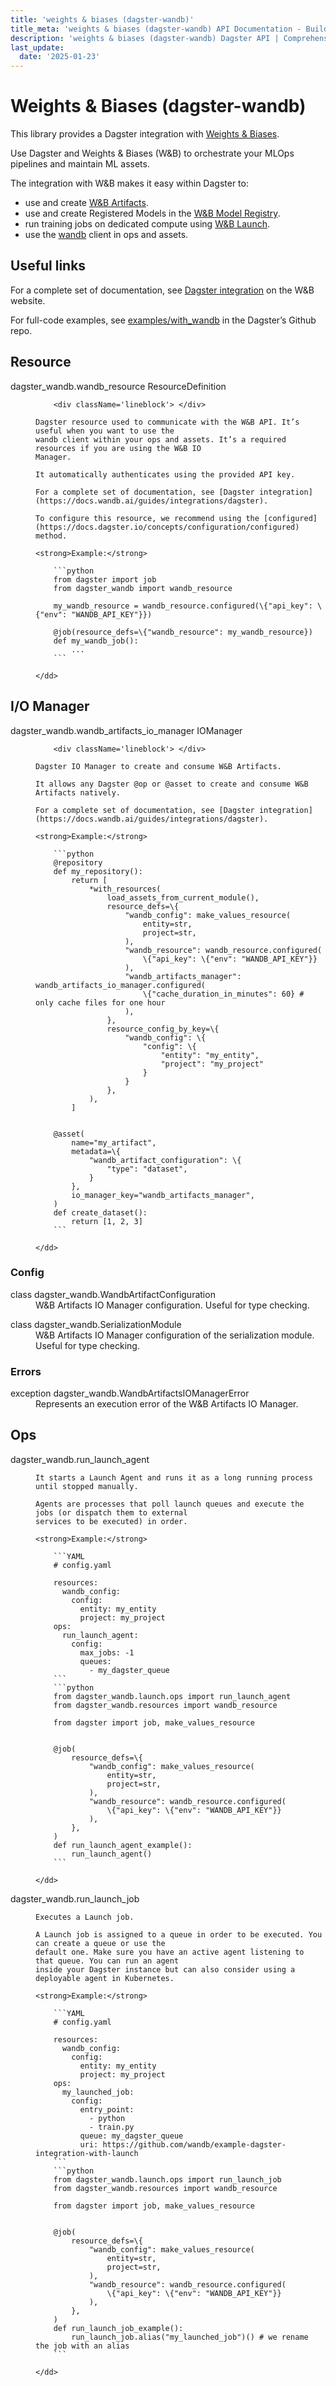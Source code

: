 ```yaml
---
title: 'weights & biases (dagster-wandb)'
title_meta: 'weights & biases (dagster-wandb) API Documentation - Build Better Data Pipelines | Python Reference Documentation for Dagster'
description: 'weights & biases (dagster-wandb) Dagster API | Comprehensive Python API documentation for Dagster, the data orchestration platform. Learn how to build, test, and maintain data pipelines with our detailed guides and examples.'
last_update:
  date: '2025-01-23'
---
```


<div class="section" id="weights-biases-dagster-wandb">


# Weights & Biases (dagster-wandb)

This library provides a Dagster integration with [Weights & Biases](https://wandb.ai/).

Use Dagster and Weights & Biases (W&B) to orchestrate your MLOps pipelines and maintain ML assets.

The integration with W&B makes it easy within Dagster to:

  - use and create [W&B Artifacts](https://docs.wandb.ai/guides/artifacts).
  - use and create Registered Models in the [W&B Model Registry](https://docs.wandb.ai/guides/models).
  - run training jobs on dedicated compute using [W&B Launch](https://docs.wandb.ai/guides/launch).
  - use the [wandb](https://github.com/wandb/wandb) client in ops and assets.


<div class="section" id="useful-links">


## Useful links

For a complete set of documentation, see [Dagster integration](https://docs.wandb.ai/guides/integrations/dagster) on the W&B website.

For full-code examples, see [examples/with_wandb](https://github.com/dagster-io/dagster/tree/master/examples/with_wandb) in the Dagster’s Github repo.

</div>


<div class="section" id="resource">


## Resource

<dl>
    <dt><Link id='dagster_wandb.wandb_resource'>dagster_wandb.wandb_resource ResourceDefinition</Link></dt>
    <dd>

        <div className='lineblock'> </div>

    Dagster resource used to communicate with the W&B API. It’s useful when you want to use the
    wandb client within your ops and assets. It’s a required resources if you are using the W&B IO
    Manager.

    It automatically authenticates using the provided API key.

    For a complete set of documentation, see [Dagster integration](https://docs.wandb.ai/guides/integrations/dagster).

    To configure this resource, we recommend using the [configured](https://docs.dagster.io/concepts/configuration/configured) method.

    <strong>Example:</strong>

        ```python
        from dagster import job
        from dagster_wandb import wandb_resource

        my_wandb_resource = wandb_resource.configured(\{"api_key": \{"env": "WANDB_API_KEY"}})

        @job(resource_defs=\{"wandb_resource": my_wandb_resource})
        def my_wandb_job():
            ...
        ```

    </dd>

</dl>
</div>


<div class="section" id="i-o-manager">


## I/O Manager

<dl>
    <dt><Link id='dagster_wandb.wandb_artifacts_io_manager'>dagster_wandb.wandb_artifacts_io_manager IOManager</Link></dt>
    <dd>

        <div className='lineblock'> </div>

    Dagster IO Manager to create and consume W&B Artifacts.

    It allows any Dagster @op or @asset to create and consume W&B Artifacts natively.

    For a complete set of documentation, see [Dagster integration](https://docs.wandb.ai/guides/integrations/dagster).

    <strong>Example:</strong>

        ```python
        @repository
        def my_repository():
            return [
                *with_resources(
                    load_assets_from_current_module(),
                    resource_defs=\{
                        "wandb_config": make_values_resource(
                            entity=str,
                            project=str,
                        ),
                        "wandb_resource": wandb_resource.configured(
                            \{"api_key": \{"env": "WANDB_API_KEY"}}
                        ),
                        "wandb_artifacts_manager": wandb_artifacts_io_manager.configured(
                            \{"cache_duration_in_minutes": 60} # only cache files for one hour
                        ),
                    },
                    resource_config_by_key=\{
                        "wandb_config": \{
                            "config": \{
                                "entity": "my_entity",
                                "project": "my_project"
                            }
                        }
                    },
                ),
            ]


        @asset(
            name="my_artifact",
            metadata=\{
                "wandb_artifact_configuration": \{
                    "type": "dataset",
                }
            },
            io_manager_key="wandb_artifacts_manager",
        )
        def create_dataset():
            return [1, 2, 3]
        ```

    </dd>

</dl>
<div class="section" id="config">


### Config

<dl>
    <dt><Link id='dagster_wandb.WandbArtifactConfiguration'>class dagster_wandb.WandbArtifactConfiguration</Link></dt>
    <dd>
    W&B Artifacts IO Manager configuration. Useful for type checking.
    </dd>

</dl>
<dl>
    <dt><Link id='dagster_wandb.SerializationModule'>class dagster_wandb.SerializationModule</Link></dt>
    <dd>
    W&B Artifacts IO Manager configuration of the serialization module. Useful for type checking.
    </dd>

</dl>
</div>


<div class="section" id="errors">


### Errors

<dl>
    <dt><Link id='dagster_wandb.WandbArtifactsIOManagerError'>exception dagster_wandb.WandbArtifactsIOManagerError</Link></dt>
    <dd>
    Represents an execution error of the W&B Artifacts IO Manager.
    </dd>

</dl>
</div></div>


<div class="section" id="ops">

## Ops

<dl>
    <dt><Link id='dagster_wandb.run_launch_agent'>dagster_wandb.run_launch_agent</Link></dt>
    <dd>

    It starts a Launch Agent and runs it as a long running process until stopped manually.

    Agents are processes that poll launch queues and execute the jobs (or dispatch them to external
    services to be executed) in order.

    <strong>Example:</strong>

        ```YAML
        # config.yaml

        resources:
          wandb_config:
            config:
              entity: my_entity
              project: my_project
        ops:
          run_launch_agent:
            config:
              max_jobs: -1
              queues:
                - my_dagster_queue
        ```
        ```python
        from dagster_wandb.launch.ops import run_launch_agent
        from dagster_wandb.resources import wandb_resource

        from dagster import job, make_values_resource


        @job(
            resource_defs=\{
                "wandb_config": make_values_resource(
                    entity=str,
                    project=str,
                ),
                "wandb_resource": wandb_resource.configured(
                    \{"api_key": \{"env": "WANDB_API_KEY"}}
                ),
            },
        )
        def run_launch_agent_example():
            run_launch_agent()
        ```

    </dd>

</dl>
<dl>
    <dt><Link id='dagster_wandb.run_launch_job'>dagster_wandb.run_launch_job</Link></dt>
    <dd>

    Executes a Launch job.

    A Launch job is assigned to a queue in order to be executed. You can create a queue or use the
    default one. Make sure you have an active agent listening to that queue. You can run an agent
    inside your Dagster instance but can also consider using a deployable agent in Kubernetes.

    <strong>Example:</strong>

        ```YAML
        # config.yaml

        resources:
          wandb_config:
            config:
              entity: my_entity
              project: my_project
        ops:
          my_launched_job:
            config:
              entry_point:
                - python
                - train.py
              queue: my_dagster_queue
              uri: https://github.com/wandb/example-dagster-integration-with-launch
        ```
        ```python
        from dagster_wandb.launch.ops import run_launch_job
        from dagster_wandb.resources import wandb_resource

        from dagster import job, make_values_resource


        @job(
            resource_defs=\{
                "wandb_config": make_values_resource(
                    entity=str,
                    project=str,
                ),
                "wandb_resource": wandb_resource.configured(
                    \{"api_key": \{"env": "WANDB_API_KEY"}}
                ),
            },
        )
        def run_launch_job_example():
            run_launch_job.alias("my_launched_job")() # we rename the job with an alias
        ```

    </dd>

</dl>
</div></div>
